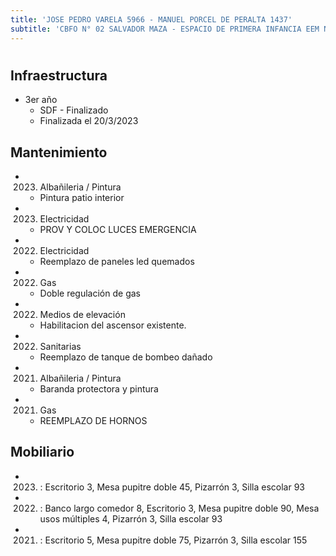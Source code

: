 ```yaml
---
title: 'JOSE PEDRO VARELA 5966 - MANUEL PORCEL DE PERALTA 1437'
subtitle: 'CBFO N° 02 SALVADOR MAZA - ESPACIO DE PRIMERA INFANCIA EEM Nº2 DE 17 - EEM N° 02/17° RUMANIA'
---
```


#
## Infraestructura

* 3er año 
    + SDF - Finalizado 
    + Finalizada el 20/3/2023 






## Mantenimiento

*  (2023) Albañileria / Pintura 
    + Pintura patio interior

*  (2023) Electricidad 
    + PROV Y COLOC LUCES EMERGENCIA

*  (2022) Electricidad 
    + Reemplazo de paneles led quemados

*  (2022) Gas 
    + Doble regulación de gas

*  (2022) Medios de elevación 
    + Habilitacion del ascensor existente.

*  (2022) Sanitarias 
    + Reemplazo de tanque de bombeo dañado

*  (2021) Albañileria / Pintura 
    + Baranda protectora y pintura

*  (2021) Gas 
    + REEMPLAZO DE HORNOS





## Mobiliario

*  (2023) : Escritorio 3, Mesa pupitre doble 45, Pizarrón 3, Silla escolar 93 

*  (2022) : Banco largo comedor 8, Escritorio 3, Mesa pupitre doble 90, Mesa usos múltiples 4, Pizarrón 3, Silla escolar 93 

*  (2021) : Escritorio 5, Mesa pupitre doble 75, Pizarrón 3, Silla escolar 155 



